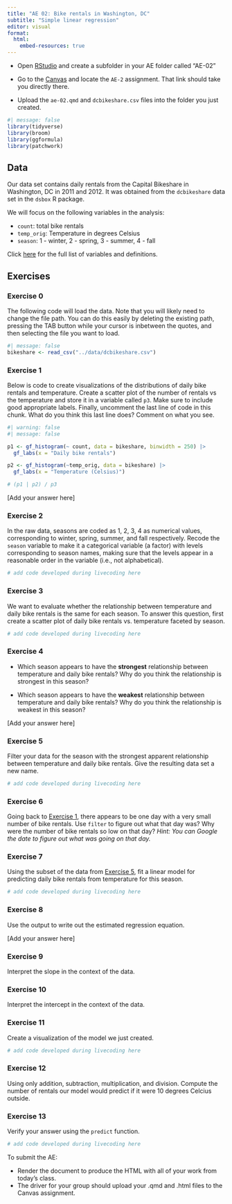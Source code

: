 ```yaml
---
title: "AE 02: Bike rentals in Washington, DC"
subtitle: "Simple linear regression"
editor: visual
format:
  html:
    embed-resources: true
---
```


::: callout-important
-   Open [RStudio](https://rstudio.collegeofidaho.edu/) and create a subfolder in your AE folder called "AE-02"

-   Go to the [Canvas](https://cofi.instructure.com/courses/17093/assignments/202853) and locate the `AE-2` assignment. That link should take you directly there.

-   Upload the `ae-02.qmd` and `dcbikeshare.csv` files into the folder you just created.
:::

```r
#| message: false
library(tidyverse)
library(broom)
library(ggformula)
library(patchwork)
```

## Data

Our data set contains daily rentals from the Capital Bikeshare in Washington, DC in 2011 and 2012. It was obtained from the `dcbikeshare` data set in the `dsbox` R package.

We will focus on the following variables in the analysis:

-   `count`: total bike rentals
-   `temp_orig`: Temperature in degrees Celsius
-   `season`: 1 - winter, 2 - spring, 3 - summer, 4 - fall

Click [here](https://tidyverse.github.io/dsbox/reference/dcbikeshare.html) for the full list of variables and definitions.

## Exercises

### Exercise 0

The following code will load the data. Note that you will likely need to change the file path. You can do this easily by deleting the existing path, pressing the TAB button while your cursor is inbetween the quotes, and then selecting the file you want to load.

```r
#| message: false
bikeshare <- read_csv("../data/dcbikeshare.csv")
```

### Exercise 1

Below is code to create visualizations of the distributions of daily bike rentals and temperature. Create a scatter plot of the number of rentals vs the temperature and store it in a variable called `p3`. Make sure to include good appropriate labels. Finally, uncomment the last line of code in this chunk. What do you think this last line does? Comment on what you see.

```r
#| warning: false
#| message: false

p1 <- gf_histogram(~ count, data = bikeshare, binwidth = 250) |> 
  gf_labs(x = "Daily bike rentals")

p2 <- gf_histogram(~temp_orig, data = bikeshare) |>  
  gf_labs(x = "Temperature (Celsius)")

# (p1 | p2) / p3
```

\[Add your answer here\]

### Exercise 2

In the raw data, seasons are coded as 1, 2, 3, 4 as numerical values, corresponding to winter, spring, summer, and fall respectively. Recode the `season` variable to make it a categorical variable (a factor) with levels corresponding to season names, making sure that the levels appear in a reasonable order in the variable (i.e., not alphabetical).

```r
# add code developed during livecoding here
```

### Exercise 3

We want to evaluate whether the relationship between temperature and daily bike rentals is the same for each season. To answer this question, first create a scatter plot of daily bike rentals vs. temperature faceted by season.

```r
# add code developed during livecoding here
```

### Exercise 4

-   Which season appears to have the **strongest** relationship between temperature and daily bike rentals? Why do you think the relationship is strongest in this season?

-   Which season appears to have the **weakest** relationship between temperature and daily bike rentals? Why do you think the relationship is weakest in this season?

\[Add your answer here\]

### Exercise 5

Filter your data for the season with the strongest apparent relationship between temperature and daily bike rentals. Give the resulting data set a new name.

```r
# add code developed during livecoding here
```

### Exercise 6

Going back to [Exercise 1], there appears to be one day with a very small number of bike rentals. Use `filter` to figure out what that day was? Why were the number of bike rentals so low on that day? *Hint: You can Google the date to figure out what was going on that day.*

### Exercise 7

Using the subset of the data from [Exercise 5], fit a linear model for predicting daily bike rentals from temperature for this season.

```r
# add code developed during livecoding here
```

### Exercise 8

Use the output to write out the estimated regression equation.

\[Add your answer here\]

### Exercise 9

Interpret the slope in the context of the data.

### Exercise 10

Interpret the intercept in the context of the data.

### Exercise 11

Create a visualization of the model we just created.

```r
# add code developed during livecoding here
```

### Exercise 12

Using only addition, subtraction, multiplication, and division. Compute the number of rentals our model would predict if it were 10 degrees Celcius outside.

### Exercise 13

Verify your answer using the `predict` function.

```r
# add code developed during livecoding here
```

::: callout-important
To submit the AE:

-   Render the document to produce the HTML with all of your work from today's class.
-   The driver for your group should upload your .qmd and .html files to the Canvas assignment.
:::
